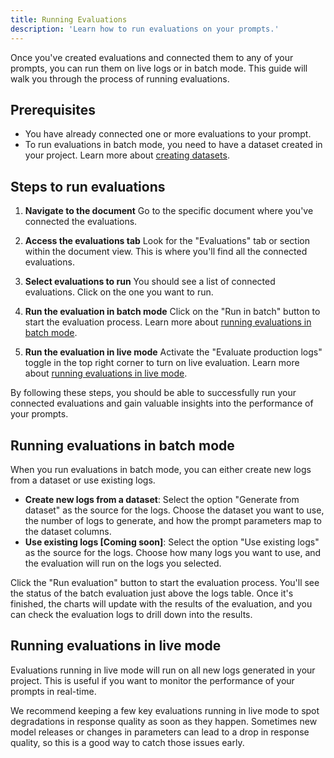 ```yaml
---
title: Running Evaluations
description: 'Learn how to run evaluations on your prompts.'
---
```


Once you've created evaluations and connected them to any of your prompts, you can run them on live logs or in batch mode. This guide will walk you through the process of running evaluations.

## Prerequisites

- You have already connected one or more evaluations to your prompt.
- To run evaluations in batch mode, you need to have a dataset created in your project. Learn more about [creating datasets](/guides/datasets/overview).

## Steps to run evaluations

1. **Navigate to the document**
   Go to the specific document where you've connected the evaluations.

2. **Access the evaluations tab**
   Look for the "Evaluations" tab or section within the document view. This is where you'll find all the connected evaluations.

3. **Select evaluations to run**
   You should see a list of connected evaluations. Click on the one you want to run.

4. **Run the evaluation in batch mode**
   Click on the "Run in batch" button to start the evaluation process. Learn more about [running evaluations in batch mode](/guides/evaluations/running-evaluations#running-evaluations-in-batch-mode).

5. **Run the evaluation in live mode**
   Activate the "Evaluate production logs" toggle in the top right corner to turn on live evaluation. Learn more about [running evaluations in live mode](/guides/evaluations/running-evaluations#running-evaluations-in-live-mode).

By following these steps, you should be able to successfully run your connected evaluations and gain valuable insights into the performance of your prompts.

## Running evaluations in batch mode

When you run evaluations in batch mode, you can either create new logs from a dataset or use existing logs.

- **Create new logs from a dataset**: Select the option "Generate from dataset" as the source for the logs. Choose the dataset you want to use, the number of logs to generate, and how the prompt parameters map to the dataset columns.
- **Use existing logs [Coming soon]**: Select the option "Use existing logs" as the source for the logs. Choose how many logs you want to use, and the evaluation will run on the logs you selected.

Click the "Run evaluation" button to start the evaluation process. You'll see the status of the batch evaluation just above the logs table. Once it's finished, the charts will update with the results of the evaluation, and you can check the evaluation logs to drill down into the results.

## Running evaluations in live mode

Evaluations running in live mode will run on all new logs generated in your project. This is useful if you want to monitor the performance of your prompts in real-time.

We recommend keeping a few key evaluations running in live mode to spot degradations in response quality as soon as they happen. Sometimes new model releases or changes in parameters can lead to a drop in response quality, so this is a good way to catch those issues early.